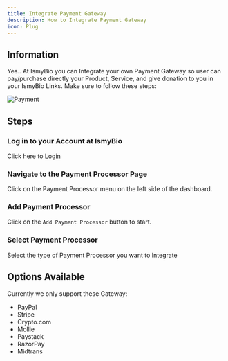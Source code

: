 ```yaml
---
title: Integrate Payment Gateway
description: How to Integrate Payment Gateway
icon: Plug
---
```




## Information

Yes.. At IsmyBio you can Integrate your own Payment Gateway so user can pay/purchase directly your Product, Service, and give donation to you in your IsmyBio Links. Make sure to follow these steps:

![Payment](/payments.jpeg)

## Steps

<Steps>
<Step>

### Log in to your Account at IsmyBio

Click here to [Login](https://ismy.bio/login)

</Step>
<Step>

### Navigate to the Payment Processor Page

Click on the Payment Processor menu on the left side of the dashboard.

</Step>
<Step>

### Add Payment Processor

Click on the `Add Payment Processor` button to start.

</Step>
<Step>

### Select Payment Processor

Select the type of Payment Processor you want to Integrate

</Step>
</Steps>

## Options Available

Currently we only support these Gateway:

- PayPal
- Stripe
- Crypto.com
- Mollie
- Paystack
- RazorPay
- Midtrans